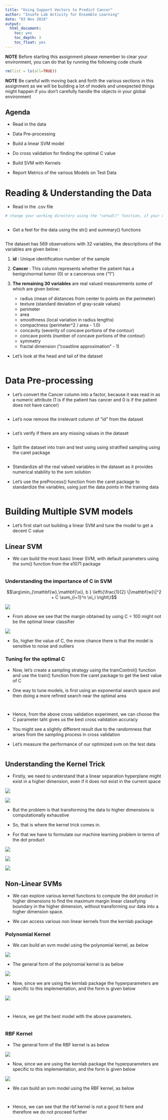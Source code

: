 ```yaml
---
title: "Using Support Vectors to Predict Cancer"
author: "Insofe Lab Activity for Ensemble Learning"
date: "03 Nov 2018"
output:
  html_document:
    toc: yes
    toc_depth: 3
    toc_float: yes
---
```


**NOTE** Before starting this assignment please remember to clear your environment, you can do that by running the following code chunk

```r

rm(list = ls(all=TRUE))

```

**NOTE** Be careful with moving back and forth the various sections in this assignment as we will be building a lot of models and unexpected things might happen if you don't carefully handle the objects in your global environment

## Agenda 

* Read in the data

* Data Pre-processing

* Build a linear SVM model

* Do cross validation for finding the optimal C value

* Build SVM with Kernels

* Report Metrics of the various Models on Test Data

# Reading & Understanding the Data

* Read in the .csv file

```r

# change your working directory using the "setwd()" function, if your dataset is located elsewhere



```

* Get a feel for the data using the str() and summary() functions 

```r


```

The dataset has 569 observations with 32 variables, the descriptions of the variables are given below :

1) **id** : Unique identification number of the sample

2) **Cancer** : This column represents whether the patient has a benign/normal tumor (0) or a cancerous one ("1")

3) **The remaining 30 variables** are real valued measurements some of which are given below:

	* radius (mean of distances from center to points on the perimeter)
	* texture (standard deviation of gray-scale values)
	* perimeter
	* area
	* smoothness (local variation in radius lengths)
	* compactness (perimeter^2 / area - 1.0)
	* concavity (severity of concave portions of the contour)
	* concave points (number of concave portions of the contour)
	* symmetry 
	* fractal dimension ("coastline approximation" - 1)
	

* Let's look at the head and tail of the dataset

```r


```

# Data Pre-processing

* Let's convert the Cancer column into a factor, because it was read in as a numeric attribute (1 is if the patient has cancer and 0 is if the patient does not have cancer)

```r


```

* Let's now remove the irrelevant column of "id" from the dataset

```r


```

* Let's verify if there are any missing values in the dataset

```r


```

* Split the dataset into train and test using using stratified sampling using the caret package

```r


```

* Standardize all the real valued variables in the dataset as it provides numerical stability to the svm solution

* Let's use the preProcess() function from the caret package to standardize the variables, using just the data points in the training data

```r


```


# Building Multiple SVM models

* Let's first start out building a linear SVM and tune the model to get a decent C value

## Linear SVM

* We can build the most basic linear SVM, with default parameters using the svm() function from the e1071 package

```r


```

### Understanding the importance of C in SVM

$$\arg\min_{\mathbf{w},\mathbf{\xi}, b } \left\{\frac{1}{2} \|\mathbf{w}\|^2 + C \sum_{i=1}^n \xi_i \right\}$$

![](img/svm_margin.jpg)

* From above we see that the margin obtained by using C = 100 might not be the optimal linear classifier

![](img/soft_margin.png)

* So, higher the value of C, the more chance there is that the model is sensitive to noise and outliers

### Tuning for the optimal C

* Now, let's create a sampling strategy using the trainControl() function and use the train() function from the caret package to get the best value of C

* One way to tune models, is first using an exponential search space and then doing a more refined search near the optimal area

```r


```

```r


```

* Hence, from the above cross validation experiment, we can choose the C parameter taht gives us the best cross validation accuracy

* You might see a slightly different result due to the randomness that arises from the sampling process in cross validation

* Let's measure the performance of our optimized svm on the test data 

```r


```

## Understanding the Kernel Trick

* Firstly, we need to understand that a linear separation hyperplane might exist in a higher dimension, even if it does not exist in the current space

![](img/data_2d_to_3d_hyperplane.png)


![](img/kernel_viz.gif)

* But the problem is that transforming the data to higher dimensions is computationally exhaustive

* So, that is where the kernel trick comes in. 

* For that we have to formulate our machine learning problem in terms of the dot product

![](img/lagrangian.png)

![](img/new_point.png)

![](img/kernel.png)

## Non-Linear SVMs

* We can explore various kernel functions to compute the dot product in higher dimensions to find the maximum margin linear classifying boundary in the higher dimension, without transforming our data into a higher dimension space.
  
* We can access various non linear kernels from the kernlab package

### Polynomial Kernel

* We can build an svm model using the polynomial kernel, as below

![](img/poly_kernel_math.png)

* The general form of the polynomial kernel is as below

![](img/polynomial-kernel.png)

* Now, since we are using the kernlab package the hyperparameters are specific to this implementation, and the form is given below

![](img/polynomial_kernlab.png)

```r



```

```r



```

* Hence, we get the best model with the above parameters.

```r


```

### RBF Kernel


* The general form of the RBF kernel is as below

![](img/gaussian-kernel.png)

* Now, since we are using the kernlab package the hyperparameters are specific to this implementation, and the form is given below

![](img/rbf_kernlab.png)

* We can build an svm model using the RBF kernel, as below

```r


```

```r



```

* Hence, we can see that the rbf kernel is not a good fit here and therefore we do not proceed further







